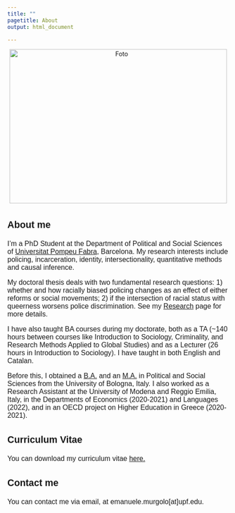 ---
title: ""
pagetitle: About
output: html_document

---


<div style="text-align: center;">
  <img src="files/Foto.jpg"
       width="494"
       height="350"
       alt="Foto"
       style="object-fit: cover; margin-bottom: 15px;">
</div>

<font style="font-family: Helvetica, sans-serif; font-size:12pt">

<p style="font-family: Helvetica, sans-serif; font-size:16pt; font-style:Helvetica"> **About me** </p>

I'm a PhD Student at the Department of Political and Social Sciences of [Universitat Pompeu Fabra](https://www.upf.edu/web/phd-political-and-social-sciences/), Barcelona. My research interests include policing, incarceration, identity, intersectionality, quantitative methods and causal inference.

My doctoral thesis deals with two fundamental research questions: 1) whether and how racially biased policing changes as an effect of either reforms or social movements; 2) if the intersection of racial status with queerness worsens police discrimination. See my <a href="research.html">Research</a> page for more details.

I have also taught BA courses during my doctorate, both as a TA (~140 hours between courses like Introduction to Sociology, Criminality, and Research Methods Applied to Global Studies) and as a Lecturer (26 hours in Introduction to Sociology). I have taught in both English and Catalan.

Before this, I obtained a [B.A.](https://corsi.unibo.it/1cycle/PoliticalSocialInternationalSciences) and an [M.A.](https://corsi.unibo.it/2cycle/LocalGlobalDevelopment) in Political and Social Sciences from the University of Bologna, Italy. I also worked as a Research Assistant at the University of Modena and Reggio Emilia, Italy, in the Departments of Economics (2020-2021) and Languages (2022), and in an OECD project on Higher Education in Greece (2020-2021).

##

<p style="font-family: Helvetica, sans-serif; font-size:16pt; font-style:Helvetica"> **Curriculum Vitae** </p>

You can download my curriculum vitae <a href="files/CV_Murgolo.pdf#" class="download" title="Download CV as PDF">here.</a>

##

<p style="font-family: Helvetica, sans-serif; font-size:16pt; font-style:Helvetica"> **Contact me** </p>

You can contact me via email, at emanuele.murgolo[at]upf.edu.

</font>
